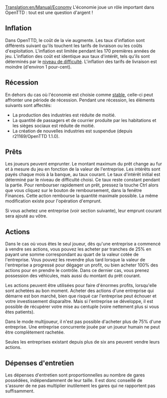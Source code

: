 [[Translation:en/Manual/Economy]]
{{fr/Manual/Table des matières}}
L'économie joue un rôle important dans OpenTTD : tout est une question d'argent !

==Inflation==
Dans OpenTTD, le coût de la vie augmente. Les taux d'inflation sont différents suivant qu'ils touchent les tarifs de livraison ou les coûts d'exploitation. L'inflation est limitée pendant les 170 premières années de jeu. L'inflation des coût est identique aux taux d'intérêt, tels qu'ils sont déterminés par le [[fr/Archive/Manual/Settings/Difficulté|niveau de difficulté]]. L'inflation des tarifs de livraison est moindre (d'environ 1 pour-cent).

==Récession==
En dehors du cas où l'économie est choisie comme [[fr/Archive/Manual/Settings/Difficulté|stable]], celle-ci peut affronter une période de récession. Pendant une récession, les éléments suivants sont affectés:
* La production des industries est réduite de moitié.
* La quantité de passagers et de courrier produite par les habitations et les sièges sociaux est réduite de moitié. 
* La création de nouvelles industries est suspendue (depuis r21169/OpenTTD 1.1.0).

==Prêts==
Les joueurs peuvent emprunter. Le montant maximum du prêt change au fur et à mesure du jeu en fonction de la valeur de l'entreprise. Les intérêts sont payés chaque mois à la banque, au taux courant.
Le taux d'intérêt initial est déterminé par le niveau de difficulté choisi. Ce taux reste constant pendant la partie.
Pour rembourser rapidement un prêt, pressez la touche Ctrl alors que vous cliquez sur le bouton de remboursement, dans la fenêtre Finances. Cette action rembourse la quantité maximale possible. La même modification existe pour l'opération d'emprunt.

Si vous achetez une entreprise (voir section suivante), leur emprunt courant sera ajouté au vôtre.

==Actions==
Dans le cas où vous êtes le seul joueur, dès qu'une entreprise a commencé à vendre ses actions, vous pouvez les acheter par tranches de 25% en payant une somme correspondant au quart de la valeur cotée de l'entreprise. Vous pouvez les revendre plus tard lorsque la valeur de l'entreprise a progressé pour dégager un profit, ou bien acheter 100% des actions pour en prendre le contrôle. Dans ce dernier cas, vous prenez possession des véhicules, mais aussi du montant du prêt courant.

Les actions peuvent être utilisées pour faire d'énormes profits, lorsqu'elle sont achetées au bon moment. Acheter des actions d'une entreprise qui démarre est bon marché, bien que risqué car l'entreprise peut échouer et votre investissement disparaître. Mais si l'entreprise se développe, il est possible de récupérer votre mise au centuple (voire nettement plus si vous êtes patients).

Dans le mode multijoueur, il n'est pas possible d'acheter plus de 75% d'une entreprise. Une entreprise concurrente jouée par un joueur humain ne peut être complètement rachetée.

Seules les entreprises existant depuis plus de six ans peuvent vendre leurs actions.

==Dépenses d'entretien==

Les dépenses d'entretien sont proportionnelles au nombre de gares possédées, indépendamment de leur taille. Il est donc conseillé de s'assurer de ne pas multiplier inutilement les gares qui ne rapportent pas suffisamment.